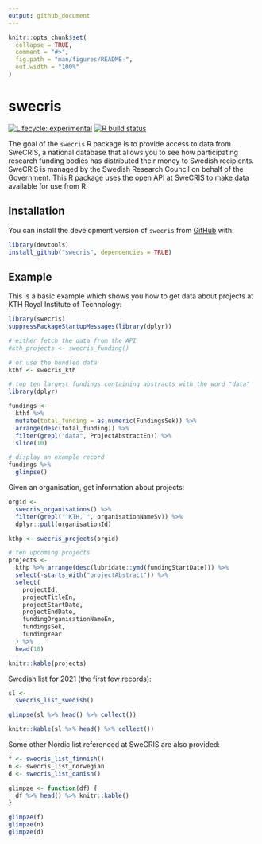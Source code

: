 ```yaml
---
output: github_document
---
```


<!-- README.md is generated from README.Rmd. Please edit that file -->

```r
knitr::opts_chunk$set(
  collapse = TRUE,
  comment = "#>",
  fig.path = "man/figures/README-",
  out.width = "100%"
)
```

# swecris

<!-- badges: start -->
[![Lifecycle: experimental](https://img.shields.io/badge/lifecycle-experimental-orange.svg)](https://www.tidyverse.org/lifecycle/#experimental)
[![R build status](https://github.com/KTH-Library/swecris/workflows/R-CMD-check/badge.svg)](https://github.com/KTH-Library/swecris/actions)
<!-- badges: end -->

The goal of the `swecris` R package is to provide access to data from SweCRIS, a national database that allows you to see how participating research funding bodies has distributed their money to Swedish recipients. SweCRIS is managed by the Swedish Research Council on behalf of the Government. This R package uses the open API at SweCRIS to make data available for use from R.

## Installation

You can install the development version of `swecris` from [GitHub](https://github.com/KTH-Library/swecris) with:

``` r
library(devtools)
install_github("swecris", dependencies = TRUE)
```

## Example

This is a basic example which shows you how to get data about projects at KTH Royal Institute of Technology:

```r
library(swecris)
suppressPackageStartupMessages(library(dplyr))

# either fetch the data from the API
#kth_projects <- swecris_funding()

# or use the bundled data
kthf <- swecris_kth

# top ten largest fundings containing abstracts with the word "data"
library(dplyr)

fundings <- 
  kthf %>%
  mutate(total_funding = as.numeric(FundingsSek)) %>%
  arrange(desc(total_funding)) %>%
  filter(grepl("data", ProjectAbstractEn)) %>%
  slice(10)

# display an example record
fundings %>%
  glimpse()

```

Given an organisation, get information about projects:

```r

orgid <- 
  swecris_organisations() %>%
  filter(grepl("^KTH, ", organisationNameSv)) %>%
  dplyr::pull(organisationId)

kthp <- swecris_projects(orgid)

# ten upcoming projects
projects <- 
  kthp %>% arrange(desc(lubridate::ymd(fundingStartDate))) %>% 
  select(-starts_with("projectAbstract")) %>%
  select(
    projectId, 
    projectTitleEn, 
    projectStartDate, 
    projectEndDate, 
    fundingOrganisationNameEn, 
    fundingsSek, 
    fundingYear
  ) %>%
  head(10)

knitr::kable(projects)
```

Swedish list for 2021 (the first few records):

```r
sl <- 
  swecris_list_swedish()

glimpse(sl %>% head() %>% collect())

knitr::kable(sl %>% head() %>% collect())
```

Some other Nordic list referenced at SweCRIS are also provided:

```r
f <- swecris_list_finnish()
n <- swecris_list_norwegian
d <- swecris_list_danish()

glimpze <- function(df) {
  df %>% head() %>% knitr::kable()
}

glimpze(f)
glimpze(n)
glimpze(d)
```
